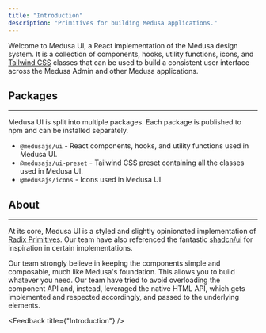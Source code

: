 ```yaml
---
title: "Introduction"
description: "Primitives for building Medusa applications."
---
```


Welcome to Medusa UI, a React implementation of the Medusa design system.
It is a collection of components, hooks, utility functions, icons, and [Tailwind CSS](https://tailwindcss.com/) classes that can be used to build
a consistent user interface across the Medusa Admin and other Medusa applications.

<Card
  title="Medusa UI"
  text="Colors, type, icons and components"
  href="https://www.figma.com/community/file/1278648465968635936/Medusa-UI"
  icon={FigmaIcon}
/>

## Packages

---

Medusa UI is split into multiple packages. Each package is published to npm
and can be installed separately.

- `@medusajs/ui` - React components, hooks, and utility functions used
  in Medusa UI.
- `@medusajs/ui-preset` - Tailwind CSS preset containing all the classes
  used in Medusa UI.
- `@medusajs/icons` - Icons used in Medusa UI.

## About

---

At its core, Medusa UI is a styled and slightly opinionated implementation of [Radix Primitives](https://www.radix-ui.com/primitives).
Our team have also referenced the fantastic [shadcn/ui](https://ui.shadcn.com/) for inspiration in certain implementations.

Our team strongly believe in keeping the components simple and
composable, much like Medusa's foundation. This allows you to build whatever you need. Our team have tried to avoid overloading
the component API and, instead, leveraged the native HTML API, which gets implemented
and respected accordingly, and passed to the underlying elements.

<Feedback title={"Introduction"} />
